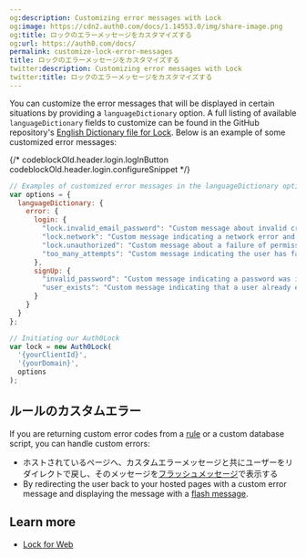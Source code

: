```yaml
---
og:description: Customizing error messages with Lock
og:image: https://cdn2.auth0.com/docs/1.14553.0/img/share-image.png
og:title: ロックのエラーメッセージをカスタマイズする
og:url: https://auth0.com/docs/
permalink: customize-lock-error-messages
title: ロックのエラーメッセージをカスタマイズする
twitter:description: Customizing error messages with Lock
twitter:title: ロックのエラーメッセージをカスタマイズする
---
```


You can customize the error messages that will be displayed in certain situations by providing a `languageDictionary` option. A full listing of available `languageDictionary` fields to customize can be found in the GitHub repository's [English Dictionary file for Lock](https://github.com/auth0/lock/blob/master/src/i18n/en.js). Below is an example of some customized error messages:

{/* codeblockOld.header.login.logInButton codeblockOld.header.login.configureSnippet */}


```javascript lines
// Examples of customized error messages in the languageDictionary option
var options = {
  languageDictionary: {
    error: {
      login: {
        "lock.invalid_email_password": "Custom message about invalid credentials",
        "lock.network": "Custom message indicating a network error and suggesting the user check connection",
        "lock.unauthorized": "Custom message about a failure of permissions",
        "too_many_attempts": "Custom message indicating the user has failed to login too many times."
      },
      signUp: {
        "invalid_password": "Custom message indicating a password was invalid",
        "user_exists": "Custom message indicating that a user already exists"
      }
    }
  }
};

// Initiating our Auth0Lock
var lock = new Auth0Lock(
  '{yourClientId}',
  '{yourDomain}',
  options
);
```






## ルールのカスタムエラー

If you are returning custom error codes from a [rule](/docs/customize/rules) or a custom database script, you can handle custom errors:

* ホストされているページへ、カスタムエラーメッセージと共にユーザーをリダイレクトで戻し、そのメッセージを[フラッシュメッセージ](/libraries/lock/lock-api-reference)で表示する
* By redirecting the user back to your hosted pages with a custom error message and displaying the message with a [flash message](/docs/libraries/lock/lock-api-reference).

## Learn more

* [Lock for Web](/docs/libraries/lock)